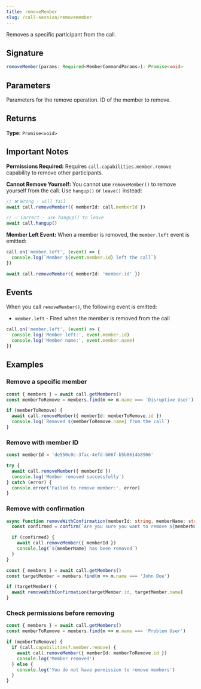 ```yaml
---
title: removeMember
slug: /call-session/removemember
---
```



Removes a specific participant from the call.

## Signature

```typescript
removeMember(params: Required<MemberCommandParams>): Promise<void>
```

## Parameters

<APIField name="params" type="MemberCommandParams" required>
  Parameters for the remove operation.
</APIField>

<APIField name="params.memberId" type="string" required>
  ID of the member to remove.
</APIField>

## Returns

**Type:** `Promise<void>`

## Important Notes

**Permissions Required:** Requires `call.capabilities.member.remove` capability to remove other participants.

**Cannot Remove Yourself:** You cannot use `removeMember()` to remove yourself from the call. Use `hangup()` or `leave()` instead:

```typescript
// ❌ Wrong - will fail
await call.removeMember({ memberId: call.memberId })

// ✅ Correct - use hangup() to leave
await call.hangup()
```

**Member Left Event:** When a member is removed, the `member.left` event is emitted:

```typescript
call.on('member.left', (event) => {
  console.log(`Member ${event.member.id} left the call`)
})

await call.removeMember({ memberId: 'member-id' })
```

## Events

When you call `removeMember()`, the following event is emitted:

- `member.left` - Fired when the member is removed from the call

```typescript
call.on('member.left', (event) => {
  console.log('Member left:', event.member.id)
  console.log('Member name:', event.member.name)
})
```

## Examples

### Remove a specific member

```typescript
const { members } = await call.getMembers()
const memberToRemove = members.find(m => m.name === 'Disruptive User')

if (memberToRemove) {
  await call.removeMember({ memberId: memberToRemove.id })
  console.log(`Removed ${memberToRemove.name} from the call`)
}
```

### Remove with member ID

```typescript
const memberId = 'de550c0c-3fac-4efd-b06f-b5b8614b8966'

try {
  await call.removeMember({ memberId })
  console.log('Member removed successfully')
} catch (error) {
  console.error('Failed to remove member:', error)
}
```

### Remove with confirmation

```typescript
async function removeWithConfirmation(memberId: string, memberName: string) {
  const confirmed = confirm(`Are you sure you want to remove ${memberName}?`)

  if (confirmed) {
    await call.removeMember({ memberId })
    console.log(`${memberName} has been removed`)
  }
}

const { members } = await call.getMembers()
const targetMember = members.find(m => m.name === 'John Doe')

if (targetMember) {
  await removeWithConfirmation(targetMember.id, targetMember.name)
}
```

### Check permissions before removing

```typescript
const { members } = await call.getMembers()
const memberToRemove = members.find(m => m.name === 'Problem User')

if (memberToRemove) {
  if (call.capabilities?.member.remove) {
    await call.removeMember({ memberId: memberToRemove.id })
    console.log('Member removed')
  } else {
    console.log('You do not have permission to remove members')
  }
}
```
